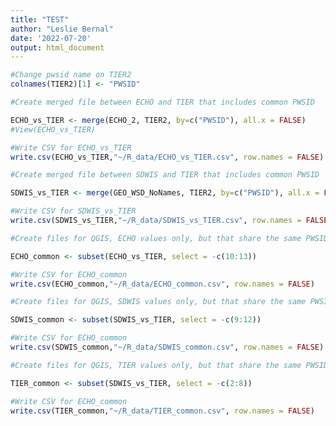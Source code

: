 ```yaml
---
title: "TEST"
author: "Leslie Bernal"
date: '2022-07-20'
output: html_document
---
```


```r
#Change pwsid name on TIER2
colnames(TIER2)[1] <- "PWSID"
```

```r
#Create merged file between ECHO and TIER that includes common PWSID

ECHO_vs_TIER <- merge(ECHO_2, TIER2, by=c("PWSID"), all.x = FALSE)
#View(ECHO_vs_TIER)

#Write CSV for ECHO_vs_TIER
write.csv(ECHO_vs_TIER,"~/R_data/ECHO_vs_TIER.csv", row.names = FALSE)
```

```r
#Create merged file between SDWIS and TIER that includes common PWSID

SDWIS_vs_TIER <- merge(GEO_WSD_NoNames, TIER2, by=c("PWSID"), all.x = FALSE)

#Write CSV for SDWIS_vs_TIER
write.csv(SDWIS_vs_TIER,"~/R_data/SDWIS_vs_TIER.csv", row.names = FALSE)
```

```r
#Create files for QGIS, ECHO values only, but that share the same PWSID

ECHO_common <- subset(ECHO_vs_TIER, select = -c(10:13))

#Write CSV for ECHO_common
write.csv(ECHO_common,"~/R_data/ECHO_common.csv", row.names = FALSE)
```

```r
#Create files for QGIS, SDWIS values only, but that share the same PWSID

SDWIS_common <- subset(SDWIS_vs_TIER, select = -c(9:12))

#Write CSV for ECHO_common
write.csv(SDWIS_common,"~/R_data/SDWIS_common.csv", row.names = FALSE)
```

```r
#Create files for QGIS, TIER values only, but that share the same PWSID

TIER_common <- subset(SDWIS_vs_TIER, select = -c(2:8))

#Write CSV for ECHO_common
write.csv(TIER_common,"~/R_data/TIER_common.csv", row.names = FALSE)
```








